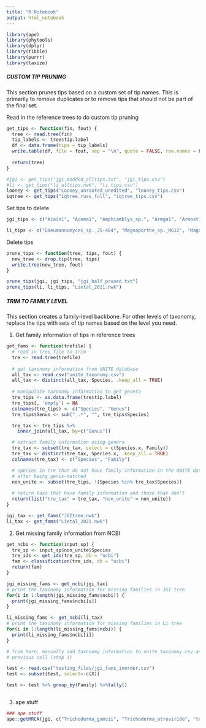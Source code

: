 ```yaml
---
title: "R Notebook"
output: html_notebook
---
```


```r
library(ape)
library(phytools)
library(dplyr)
library(tibble)
library(purrr)
library(taxize)
```

##### CUSTOM TIP PRUNING #####
This section prunes tips based on a custom set of tip names. This is primarily
to remove duplicates or to remove tips that should not be part of the final
set.

Read in the reference trees to do custom tip pruning
```r
get_tips <- function(fin, fout) {
  tree <- read.tree(fin)
  tip_labels <- tree$tip.label
  df <- data.frame(tips = tip_labels)
  write.table(df, file = fout, sep = "\n", quote = FALSE, row.names = FALSE, col.names = FALSE)
  
  return(tree)
}

#jgi <- get_tips("jgi_modded_alltips.txt", "jgi_tips.csv")
#li <- get_tips("li_alltips.nwk", "li_tips.csv")
looney <- get_tips("Looney_unrooted_unedited", "looney_tips.csv")
iqtree <- get_tips("iqtree_russ_full", "iqtree_tips.csv")
```

Set tips to delete
```r
jgi_tips <- c("Acain1", "Acema1", "Amphiamblys_sp.", "Armga1", "Armost1", "Arnium", "Arxula", "Ascni1", "Aspacu1", "Aspbru1", "Aspcos1", "Aspell1", "Aspergillus_nomius3137_1", "Aspeuc1", "Aspfij1", "Asphet1", "Asphom1", "Aspibe1", "Aspind1", "Aspjap1", "Asplac1", "Aspneo1", "Asppip1", "Asppseute1", "Aspsac1", "Aspscl1", "Aspscle1", "Aspuva1", "Aspvad1", "Aspvio1", "Bimnz1", "Biscogniauxia_sp.", "Cadophora_sp.", "Cadophora_sp.", "Canmem1", "CerAGI", "Cersp1", "Chaetomium_sp.", "Chytriomyces_sp.", "Cladorrhinum_sp.", "Cladorrhinum_sp.", "Coniochaeta_sp.", "Copmar1", "Copmic2", "Coprinopsis_sp.", "Copromyces_sp.", "Cordyceps_sp.", "Crycu1", "Cryte1", "Daldinia_sp.", "Decga1", "Densp1", "Diohu1", "Emericellopsis_sp.", "Endogone_sp", "Erebi1", "Fennellomyces_sp.", "FoxFo5176", "FoxII5", "Fusarium_oxysporum_2", "Fusarium_sp.", "Ganoderma_sp.", "Haplosporangium_sp.", "Haplosporangium_sp.", "Haplosporangium_sp.", "Helsul1", "Hydru2", "Hypoxylon_sp.", "Hypoxylon_sp.", "Hypoxylon_sp.", "Hypoxylon_sp.", "Hypoxylon_sp.", "Hypoxylon_sp.", "Hypoxylon_sp.", "Hypoxylon_sp.", "Hypoxylon_sp.", "Hypoxylon_sp.", "Ilyonectria_sp.", "Ilyonectria_sp.", "Jamsp1", "Lachancea_sp.", "Lacqui1", "Lactifluus_cf.", "Lactifluus_cf.", "Leisp1", "Leotiomycetes_sp.", "Leotiomycetes_sp.", "Leptodontidium_sp.", "Linin1", "Lizem1", "Marfi1", "Maseb1", "Meimi1", "MicG_I_3", "Micmi1", "Morhum1", "Morimp1", "Mortierella_sp.", "Mortierella_sp.", "Mortierella_sp.", "Mortierella_sp.", "Mortierella_sp.", "Mortierella_sp.", "Mortierella_sp.", "Mortierella_sp.", "Mortierella_sp.", "Mortierella_sp.", "Mortierella_sp.", "Mortierella_sp.", "Mortierella_sp.", "Mortierella_sp.", "Mortierella_sp.", "Mycgal1", "Mycosphaerella", "Mytre1", "Nemania_sp.", "Nemania_sp.", "Nemania_sp.", "Orpinomyces_sp.", "Panru1", "Paxam1", "Pecoramyces_sp.", "Peniophora_sp.", "Perma1", "Pestalotiopsis_sp.", "Phlebopus_sp.", "Phyllosticta_sp.", "Piromyces_sp.", "Pisolithus_sp.", "Pleery1", "Plucer1", "Podospora_aff.", "Polbr1", "Pseudogymnoascus_sp.", "Pseudogymnoascus_sp.", "Pseudogymnoascus_sp.", "Pseudogymnoascus_sp.", "Pseudogymnoascus_sp.", "Pseudogymnoascus_sp.", "Pyrenochaeta_sp.", "Rachicladosporium_sp.", "Rhexocercosporidium_sp.", "Rhihy1", "Rhiir2_1", "RhiirA1_1", "RhiirB3", "RhiirC2", "Rhili1", "Rhodotorula_sp.", "Rhodotorula_sp.", "Rhodsp1", "Ricmel1", "Saccharomycetaceae_sp", "Setho1", "Sistotrema_sp.", "Sorhu1", "Stagonospora_sp.", "Suidec1", "Suigr1", "Suihi1", "Suillus_cf.", "Synps1", "Terbo2", "Termitomyces_sp.", "Tescy1", "Thasp1", "Thega1", "Tilwa1", "Trace1", "Traci1", "Tribi1", "Tubbor1", "Umbelopsis_sp.", "Umbra1", "Ustsp1", "Xerba1", "Xylaria_cf.", "Xylaria_cf.", "Xylaria_sp.", "Xylaria_sp.", "Xylaria_sp.", "Xylaria_sp.", "Xylaria_sp.", "Xylaria_sp.", "Xylariaceae_sp.", "Xylariaceae_sp.", "Xylariaceae_sp.", "Xylariaceae_sp.", "Xylariaceae_sp.", "Xylariaceae_sp.", "Xylariaceae_sp.", "Xylariaceae_sp.", "Xylariaceae_sp.", "Xylariales_sp.", "Xylariomycetidae_sp.", "Xylariomycetidae_sp.", "Yarrowia_lipolytica_1", "Gelatoporia")

li_tips <- c("Gaeumannomyces_sp._JS-464", "Magnaporthe_sp._MG12", "Magnaporthe_sp._MG03", "Magnaporthe_sp._MG07", "Magnaporthe_sp._MG05", "Magnaporthe_sp._MG08", "Raffaelea_sp._RL272", "Juglanconis_sp._DMW523", "Nectria_sp._B-13", "Fusarium_sp._FIESC_12", "Fusarium_sp._FIESC_28", "Fusarium_sp._JS626", "Fusarium_sp._Na10", "Fusarium_sp._FSSC_6", "Fusarium_sp._JS1030", "Epichloe_sp._AL9924", "Tolypocladium_sp._Salcha_MEA-2", "Tolypocladium_sp._Sup5_PDA-1", "Ophiocordyceps_sp._camponoti-leonardi", "Ophiocordyceps_sp._camponoti-saundersi", "Cordyceps_sp._RAO-2017", "Lecanicillium_sp._MT-2017a", "Lecanicillium_sp._LEC01", "Escovopsis_sp._AC", "Escovopsis_sp._Ae724", "Escovopsis_sp._Ae720", "Escovopsis_sp._Ae733", "Escovopsis_sp._TC", "Colletotrichum_sp._JS-367", "Xylaria_sp._MSU_SB201401", "Xylaria_sp._JS573", "Hypoxylon_sp._EC38", "Hypoxylon_sp._CO27-5", "Hypoxylon_sp._E7406B", "Daldinia_sp._EC12", "Hypoxylon_sp._CI-4A", "Pestalotiopsis_sp._JCM_9685", "Cadophora_sp._DSE1049", "Helotiales_sp._F229", "Phialophora_cf._hyalina_BP_5553", "Rutstroemia_sp._NJR-2017a_BBW", "Rutstroemia_sp._NJR-2017a_WRK4", "Rutstroemia_sp._NJR-2017a_BVV2", "Pseudogymnoascus_sp._VKM_F-4515_FW-2607", "Pseudogymnoascus_sp._VKM_F-4517_FW-2822", "Pseudogymnoascus_sp._BL308", "Pseudogymnoascus_sp._23342-1-I1", "Pseudogymnoascus_sp._VKM_F-4520_FW-2644", "Pseudogymnoascus_sp._VKM_F-4518_FW-2643", "Pseudogymnoascus_sp._VKM_F-4281_FW-2241", "Pseudogymnoascus_sp._04NY16", "Pseudogymnoascus_sp._24MN13", "Pseudogymnoascus_sp._VKM_F-103", "Pseudogymnoascus_sp._VKM_F-4519_FW-2642", "Pseudogymnoascus_sp._05NY08", "Pseudogymnoascus_sp._03VT05", "Pseudogymnoascus_sp._WSF_3629", "Pseudogymnoascus_sp._VKM_F-4513_FW-928", "Pseudogymnoascus_sp._VKM_F-4246", "Pseudogymnoascus_sp._BL549", "Pseudogymnoascus_sp._VKM_F-3775", "Pseudogymnoascus_sp._VKM_F-4516_FW-969", "Pseudogymnoascus_sp._VKM_F-4514_FW-929", "Pseudogymnoascus_sp._VKM_F-3557", "Pseudogymnoascus_sp._VKM_F-3808", "Wickerhamomyces_sp._YB_2243", "Crepidotus_sp._BD2015", "Tricholoma_sp._MG99", "Tricholoma_sp._MG77", "Termitomyces_sp._MG16", "Termitomyces_sp._MG148", "Termitomyces_sp._J132", "Termitomyces_sp._MG145", "Termitomyces_sp._JCM_13351", "Collybia_sp._MG36", "Leucoagaricus_sp._SymC.cos", "Agaricales_sp._HM26F1", "Fibularhizoctonia_sp._CBS_109695", "Boletus_sp._MG95", "Boletus_sp._MG55", "Suillus_sp._MG131", "Rhizopogon_sp._AM2018a", "Ganoderma_sp._BRIUMSc", "Trametes_sp._AH282", "Sarcodon_sp._MG97", "Lactarius_sp._MG50", "Russula_sp._MG48", "Lactarius_sp._MG121", "Peniophora_sp._CONT", "Peniophora_sp._CBMAI_1063", "Dentipellis_sp._KUC8613", "Albatrellus_sp._MG142", "Ramaria_sp._MG151", "Gomphus_sp._MG54", "Ramaria_cf._rubripermanens", "Cryptococcus_cf._gattii", "Cryptococcus_sp._DSM_27421", "Cryptococcus_sp._JCM_24511", "Pseudozyma_sp._F8B2", "Moesziomyces_sp._F16C1", "Moesziomyces_sp._F5C1", "Malassezia_sp.", "Moniliella_sp._wahieum", "Rhodotorula_sp._CCFEE_5036", "Rhodotorula_sp._JG1b", "Rhodotorula_sp._FNED722", "Gongronella_sp._w5", "Endogone_sp._FLASF59071", "Rhizophagus_sp._MUCL_43196", "Zoopage_sp._CTAll", "Ichthyosporea_sp._XGB_2017a", "Nematocida_sp._ERTm5", "Nematocida_sp._1", "Amphiamblys_sp._WSBS2006", "Spizellomyces_sp._palustris", "Piromyces_sp._E2", "Curvularia_sp._IFB-Z10", "Pyrenochaeta_sp._DS3sAY3a", "Pyrenochaeta_sp._UM_256", "Shiraia_sp._slf14", "Paraphoma_sp._B47-9", "Pleosporales_sp._UM_1110_2012", "Stagonospora_sp._SRC1lsM3a", "Rachicladosporium_sp._CCFEE_5018", "Cladosporium_sp._SL-16", "Preussia_sp._BSL10", "Mycosphaerella_sp._PB-2012b", "Mycosphaerella_sp._Ston1", "Cercospora_cf._sigesbeckiae", "Aureobasidium_sp._FSWF8-4", "Eurotiomycetes_sp.", "Herpotrichiellaceae_sp._UM238", "Blastomyces_sp._MA-2018", "Emmonsia_sp._CAC-2015a", "Byssochlamys_sp._BYSS01", "Aspergillus_sp._Z5", "Aspergillus_sp._MA_6037", "Eurotiomycetes_sp._MA_6039", "Eurotiomycetes_sp._MA_6038", "Penicillium_sp._MA_6040", "Penicillium_sp._HKF2", "Penicillium_sp._CF05", "Penicillium_sp._MA_6036", "Byssochlamys_sp._AF001")
```

Delete tips
```r
prune_tips <- function(tree, tips, fout) {
  new_tree <- drop.tip(tree, tips)
  write.tree(new_tree, fout)
}

prune_tips(jgi, jgi_tips, "jgi_half_pruned.txt")
prune_tips(li, li_tips, "Lietal_2021.nwk")
```
##############################

##### TRIM TO FAMILY LEVEL #####
This section creates a family-level backbone. For other levels of taxonomy, replace
the tips with sets of tip names based on the level you need.

1. Get family information of tips in reference trees
```r
get_fams <- function(trefile) {
  # read in tree file to trim
  tre <- read.tree(trefile)
  
  # get taxonomy information from UNITE database
  all_tax <- read.csv("unite_taxonomy.csv")
  all_tax <- distinct(all_tax, Species, .keep_all = TRUE)
  
  # manipulate taxonomy information to get genera
  tre_tips <- as.data.frame(tre$tip.label)
  tre_tips[, 'empty'] = NA
  colnames(tre_tips) <- c("Species", "Genus")
  tre_tips$Genus <- sub("_.*", "", tre_tips$Species)

  tre_tax <- tre_tips %>%
    inner_join(all_tax, by=c("Genus"))

  # extract family information using genera
  tre_tax <- subset(tre_tax, select = c(Species.x, Family))
  tre_tax <- distinct(tre_tax, Species.x, .keep_all = TRUE)
  colnames(tre_tax) <- c("Species", "Family")

  # species in tre that do not have family information in the UNITE database
  # after being genus-matched
  non_unite <- subset(tre_tips, !(Species %in% tre_tax$Species))
  
  # return taxa that have family information and those that don't
  return(list("tre_tax" = tre_tax, "non_unite" = non_unite))
}

jgi_tax <- get_fams("JGItree.nwk")
li_tax <- get_fams("Lietal_2021.nwk")
```

2. Get missing family information from NCBI
```r
get_ncbi <- function(input_sp) {
  tre_sp <- input_sp$non_unite$Species
  tre_ids <- get_ids(tre_sp, db = "ncbi")
  fam <- classification(tre_ids, db = "ncbi")
  return(fam)
}

jgi_missing_fams <- get_ncbi(jgi_tax)
# print the taxonomy information for missing families in JGI tree
for(i in 1:length(jgi_missing_fams$ncbi)) {
  print(jgi_missing_fams$ncbi[i])
}

li_missing_fams <- get_ncbi(li_tax)
# print the taxonomy information for missing families in Li tree
for(i in 1:length(li_missing_fams$ncbi)) {
  print(li_missing_fams$ncbi[i])
}

# from here, manually add taxonomy information to unite_taxonomy.csv and rerun
# previous cell (step 1)
```

```r
test <- read.csv("testing_files/jgi_fams_inorder.csv")
test <- subset(test, select=-c(X))

test <- test %>% group_by(Family) %>%tally()
```
```r

```


3. ape stuff
```r
### ape stuff
ape::getMRCA(jgi, c("Trichoderma_gamsii", "Trichoderma_atroviride", "test_test"))
```


################################